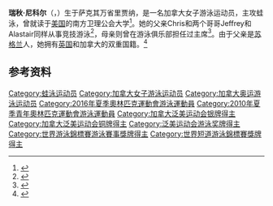 {{NoteTA|G1=Aquatics}}
{{Infobox swimmer
| name           = 瑞秋·尼科尔
| image          = <!-- Only free-content images are allowed for depicting living people -- see [[WP:NONFREE|WP:NONFREE]]. -->
| image_size     = <!-- Only for images narrower than 220 pixels -->
| alt            = 
| caption        = 
| fullname       = 
| nicknames      = 
| national_team  = {{CAN}}
| strokes        = [[蛙泳|蛙泳]]
| club           = 
| coach          = 
| collegeteam    = [[南方卫理公会大学|南方卫理公会大学]]
| birth_date     = {{Birth date and age|1993|2|16}}
| birth_place    = {{CAN}}[[萨克其万省|萨克其万省]][[里贾纳|里贾纳]]
| death_date     =
| death_place    =
| height         = {{convert|1.57|m|ftin|abbr=on}}
| weight         = {{convert|61|kg|lb|abbr=on}}
| medaltemplates = 
{{MedalSport|女子[[游泳|游泳]]}}
{{MedalCountry|{{CAN}}}}
{{MedalCompetition|[[世界游泳锦标赛|世界长池游泳锦标赛]]}}
{{MedalBronze|[[2022年世界游泳锦标赛|2022 布达佩斯]]|[[2022年世界游泳锦标赛游泳比赛|4×100米混合泳接力]]}}
{{MedalCompetition|[[世界短池游泳锦标赛|世界短池游泳锦标赛]]}}
{{MedalSilver|[[2016年世界短道游泳錦標賽|2016 温莎]]|4×100米混合泳接力}}
{{MedalCompetition|[[泛美运动会|泛美运动会]]}}
{{MedalSilver|[[2015年泛美运动会|2015 多伦多]]|[[2015年泛美运动会游泳比赛|4×100米混合泳接力]]}}
{{MedalBronze|2015 多伦多|100米蛙泳}}
{{MedalCompetition|[[青年奥林匹克运动会|青年奥林匹克运动会]]}}
{{MedalGold|[[2010年夏季青年奥林匹克运动会|2010 新加坡]]|[[2010年夏季青年奥林匹克运动会游泳比赛|50米蛙泳]]}}
{{MedalBronze|2010 新加坡|100米蛙泳}}
{{MedalBronze|2010 新加坡|4×100米自由泳接力}}
}}
'''瑞秋·尼科尔'''（{{lang-en|Rachel Nicol}}，{{bd|1993年|2月16日||}}）生于萨克其万省里贾纳，是一名加拿大女子游泳运动员，主攻蛙泳，曾就读于[[美国|美国]]的南方卫理公会大学<ref>{{cite web|url=https://smumustangs.com/sports/womens-swimming-and-diving/roster/rachel-nicol/3430|title=Rachel Nicol|work=SMU Mustangs|accessdate=2020-07-19|archiveurl=https://archive.today/20200719022949/https://smumustangs.com/sports/womens-swimming-and-diving/roster/rachel-nicol/3430|archivedate=2020-07-19|dead-url=no}}</ref>。她的父亲Chris和两个哥哥Jeffrey和Alastair同样从事竞技游泳<ref>{{cite web|url=https://results.gc2018.com/en/swimming/athlete-profile-n6022717-rachel-nicol.htm|title=Rachel Nicol|work=Gold Coast 2018|accessdate=2020-07-19|archiveurl=https://archive.today/20200719021857/https://results.gc2018.com/en/swimming/athlete-profile-n6022717-rachel-nicol.htm|archivedate=2020-07-19|dead-url=no}}</ref>，母亲则曾在游泳俱乐部担任过主席<ref>{{cite web|url=https://www.swimming.ca/en/swimmer/rachel-nicol/|title=Rachel Nicol|publisher=Swimming Canada |accessdate=2016-05-22|archiveurl=https://web.archive.org/web/20180212184450/https://www.swimming.ca/en/swimmer/rachel-nicol/|archivedate=2018-02-12}}</ref>。由于父亲是[[苏格兰|苏格兰]]人，她拥有[[英国|英国]]和加拿大的双重国籍。<ref>{{cite web|url=https://olympic.ca/team-canada/rachel-nicol/|title=Rachel Nicol|work=[[加拿大奥林匹克委员会|Canadian Olympic Comittee]]|accessdate=2020-07-19|archiveurl=https://web.archive.org/web/20190627201001/https://olympic.ca/team-canada/rachel-nicol/|archivedate=2019-06-27}}</ref>

==参考资料==
{{reflist}}
{{DEFAULTSORT:Nicol, Rachel}}
[[Category:蛙泳运动员|Category:蛙泳运动员]]
[[Category:加拿大女子游泳运动员|Category:加拿大女子游泳运动员]]
[[Category:加拿大奥运游泳运动员|Category:加拿大奥运游泳运动员]]
[[Category:2016年夏季奧林匹克運動會游泳運動員|Category:2016年夏季奧林匹克運動會游泳運動員]]
[[Category:2010年夏季青年奧林匹克運動會游泳運動員|Category:2010年夏季青年奧林匹克運動會游泳運動員]]
[[Category:加拿大泛美运动会银牌得主|Category:加拿大泛美运动会银牌得主]]
[[Category:加拿大泛美运动会铜牌得主|Category:加拿大泛美运动会铜牌得主]]
[[Category:泛美运动会游泳奖牌得主|Category:泛美运动会游泳奖牌得主]]
[[Category:世界游泳錦標賽游泳賽事獎牌得主|Category:世界游泳錦標賽游泳賽事獎牌得主]]
[[Category:世界短道游泳錦標賽獎牌得主|Category:世界短道游泳錦標賽獎牌得主]]